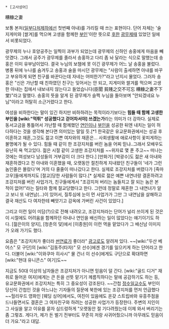  * [고사성어]

糟糠之妻

보통 본처([[일부다처제]]하에선 첫번째 아내)를 가리킬 때 쓰는 표현이다. 단어 자체는 '술지게미와 [쌀겨]를 먹으며 고생을 함께한 [[부인]]'이란 뜻으로 [[후한]] [[광무제]]때 있었던 일에서 비롯되었다.

광무제의 누나 호양공주는 일찍이 과부가 되었는데 광무제의 신하인 송홍에게 마음을 빼앗겼다. 그래서 공주가 광무제를 졸라서 송홍하고 다리 좀 놔 달라는 식으로 말했는데 송홍은 이미 유부남이었다. 결국 누님의 보챔에 못 이긴 광무제가 어느 날 송홍을 불렀다. 병풍 뒤에 누나를 숨겨두고 송홍과 술을 마시던 광무제는 "사람이 출세하면 아내를 바꾸고 부유하게 되면 친구를 바꾼다는데 자네는 어떠한가?"라고 넌지시 물었다. 그러자 송홍은 "신은 가난할 때 친하였던 친구는 잊어서는 안 되고, 지게미와 쌀겨를 먹으며 고생한 아내는 집에서 내보내지 않는다고 들었습니다(臣聞 貧賤之交不可忘 糟糠之妻不下堂)"라고 말했다. 송홍의 뜻을 알게 된 광무제가 슬쩍 누님을 돌아보며 "안되겠네요 누님"이라고 허탈히 소근거렸다고 한다.

여성을 비하한다는 말이 있긴 하지만 비하하려는 목적이라기보다는 '''힘들 때 함께 고생한 부인을 [wiki:"먹튀" 성공했다고 걷어차서야] 쓰겠는가'''라는 의미가 더 강하다. 실제로 동서고금을 통틀어서 가난할 때 함께했던 [[연인]]이나 [[부인]]을 성공한 뒤엔 내치는 일이 허다하다는 것을 생각해 본다면 의미있는 말일 듯.[*1 한국같은 유교문화권에서는 성공 후 이혼하고 재혼,그것도 젊고 이쁜 여자와의 재혼은... 사회생활에 애로사항이 꽃피게하는 불명예가 될 수 있다. 힘들 때 같이 한 조강지처를 버린 놈을 어찌 믿냐..그래서 모배우도 유난히 욕 먹고있다. 젊은 시절 같이 고생한 조강지처를 ~~위자료 몇 푼 주고~~ 떠나는 것에는 여성보다 남성들의 거부감이 더 크다 한다.] [만화가] [박광수]도 젊은 새 아내와 재혼하겠다고 전 아내와 이혼했을 때, 오랫동안 절친하게 지내왔던 친구들이 '네가 그런 놈인줄은 몰랐다'며 거의 다 줄줄이 떠나갔다고 한다. 실제로 조강지처를 버렸다가 [죽마고우]들에게까지도 [절교]당한 사람들이 많다.[* 실제로 젊은 예쁜 내연녀랑 결혼하려고 조강지처를 버린 사업가가, 친구들에게서 "조강지처 버리는 놈들치고 잘 되는 놈은 본 적이 없어!"라는 질타와 함께 절교당했다고 한다. 그런데 정말로 재혼한 그 내연녀가 알고 보니 또 내연남(...)이 있어서, 질투심에 눈이 먼 사업가가 그만 그 내연남을 살해하고 결국 재산도 다 여자한테 빼앗기고 감옥에 가버린 사건이 있었다.]

그리고 이런 일이 미담(?)으로 전해 내려오고, 조강지처라는 단어가 널리 쓰이게 된 것은 이 시절에도 어려움을 함께하던 아내나 연인을 배신하는 일이 많았다는 얘기이기도 하다. [젊은이의 양지], [청춘의 덫]에서 [이종원]이 이런 역을 맡았다가 그 배신남 이미지가 오래 가기도 했다.

요즘은 "조강지처가 좋더라 [[썬연료]]가 좋더라" [[광고]]로도 알려져 있다. ~~[wiki:"두산 베어스" 모 구단]의 [wiki:"김동주(타자)" 모 선수]에겐 경기를 일으키게 하는 단어라고 한다. 더불어 [wiki:"이와쿠마 히사시" 물 건너 이 선수]에게도 구단으로 확대하면 [wiki:"현대 유니콘스" 여기]도~~

지금도 50대 이상의 남자들은 조강지처가 아니면 믿음이 덜 간다. [wiki:"골드 디거" 재취로 들어온 여자]에게는 큰 돈을 선뜻 맡기기 께름직하다는 말에 공감하기도 하는 등, 유교문화권에서 조강지처는 특히 그 중요성이 강조된다. ~~간첩 [[정수일]]교수도 부인이 당신이 간첩인 것을 아느냐는 기자들의 질문에 북한에 있는 조강지처를 먼저 언급했다~~헐리우드 영화인 [웨딩 싱어]에서도, 여친이 있음에도 온갖 스트립바와 유흥주점을 드나들면서도 결혼은 그 여자친구와 하려는 성공한 사업가가 등장한다. 주변의 지인이 그 사실을 알고 이유를 묻자 심드렁하게 "오랫동안 절 기다려줬는데 이제 와서 버리기는 좀 그렇죠. 게다가, 제가 돈 벌기 전부터도 꾸준히 저랑 사귀어줬으니까 아무래도 믿음이 더 가요."라고 대답.
